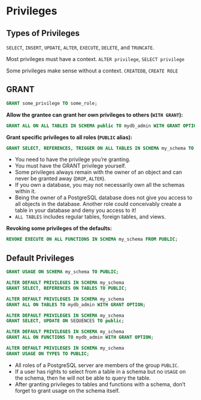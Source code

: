 # Privileges

## Types of Privileges

`SELECT`, `INSERT`, `UPDATE`, `ALTER`, `EXECUTE`, `DELETE`, and `TRUNCATE`.

Most privileges must have a context. `ALTER privilege`, `SELECT privilege`

Some privileges make sense without a context. `CREATEDB`, `CREATE ROLE`


## GRANT

```sql
GRANT some_privilege TO some_role;
```

**Allow the grantee can grant her own privileges to others (`WITH GRANT`):**

```sql
GRANT ALL ON ALL TABLES IN SCHEMA public TO mydb_admin WITH GRANT OPTION;
```

**Grant specific privileges to all roles (`PUBLIC` alias):**

```sql
GRANT SELECT, REFERENCES, TRIGGER ON ALL TABLES IN SCHEMA my_schema TO PUBLIC;
```

- You need to have the privilege you’re granting.
- You must have the GRANT privilege yourself.
- Some privileges always remain with the owner of an object and can never be granted away (`DROP`, `ALTER`).
- If you own a database, you may not necessarily own all the schemas within it.
- Being the owner of a PostgreSQL database does not give you access to all objects in the database. Another role could conceivably create a table in your database and deny you access to it!
- `ALL TABLES` includes regular tables, foreign tables, and views.

**Revoking some privileges of the defaults:**

```sql
REVOKE EXECUTE ON ALL FUNCTIONS IN SCHEMA my_schema FROM PUBLIC;
```


## Default Privileges

```sql
GRANT USAGE ON SCHEMA my_schema TO PUBLIC;

ALTER DEFAULT PRIVILEGES IN SCHEMA my_schema
GRANT SELECT, REFERENCES ON TABLES TO PUBLIC;

ALTER DEFAULT PRIVILEGES IN SCHEMA my_schema
GRANT ALL ON TABLES TO mydb_admin WITH GRANT OPTION;

ALTER DEFAULT PRIVILEGES IN SCHEMA my_schema
GRANT SELECT, UPDATE ON SEQUENCES TO public;

ALTER DEFAULT PRIVILEGES IN SCHEMA my_schema
GRANT ALL ON FUNCTIONS TO mydb_admin WITH GRANT OPTION;

ALTER DEFAULT PRIVILEGES IN SCHEMA my_schema
GRANT USAGE ON TYPES TO PUBLIC;
```

- All roles of a PostgreSQL server are members of the group `PUBLIC`.
- If a user has rights to select from a table in a schema but no `USAGE` on the schema, then he will not be able to query the table.
- After granting privileges to tables and functions with a schema, don’t forget to grant usage on the schema itself.